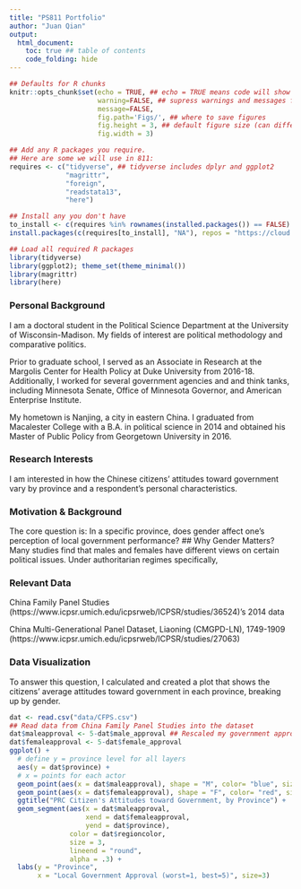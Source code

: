 ```yaml
---
title: "PS811 Portfolio"
author: "Juan Qian"
output:
  html_document: 
    toc: true ## table of contents
    code_folding: hide
---
```

```r
## Defaults for R chunks
knitr::opts_chunk$set(echo = TRUE, ## echo = TRUE means code will show
                      warning=FALSE, ## supress warnings and messages from R
                      message=FALSE,
                      fig.path='Figs/', ## where to save figures
                      fig.height = 3, ## default figure size (can differ in each chunk)
                      fig.width = 3)

## Add any R packages you require. 
## Here are some we will use in 811:
requires <- c("tidyverse", ## tidyverse includes dplyr and ggplot2
              "magrittr",
              "foreign",
              "readstata13",
              "here")

## Install any you don't have
to_install <- c(requires %in% rownames(installed.packages()) == FALSE)
install.packages(c(requires[to_install], "NA"), repos = "https://cloud.r-project.org/" )

## Load all required R packages
library(tidyverse)
library(ggplot2); theme_set(theme_minimal())
library(magrittr)
library(here)
```
<!-- The above header sets everything up. -->





<!-- Replace the below with bit about you. -->
### Personal Background
I am a doctoral student in the Political Science Department at the University of Wisconsin-Madison. My fields of interest are political methodology and comparative politics.

Prior to graduate school, I served as an Associate in Research at the Margolis Center for Health Policy at Duke University from 2016-18. Additionally, I worked for several government agencies and and think tanks, including Minnesota Senate, Office of Minnesota Governor, and American Enterprise Institute.

My hometown is Nanjing, a city in eastern China. I graduated from Macalester College with a B.A. in political science in 2014 and obtained his Master of Public Policy from Georgetown University in 2016.

### Research Interests
I am interested in how the Chinese citizens' attitudes toward government vary by province and a respondent's personal characteristics. 

### Motivation & Background
The core question is: In a specific province, does gender affect one's perception of local government performance?
## Why Gender Matters?
Many studies find that males and females have different views on certain political issues. Under authoritarian regimes specifically,

### Relevant Data
China Family Panel Studies (https://www.icpsr.umich.edu/icpsrweb/ICPSR/studies/36524)'s 2014 data

China Multi-Generational Panel Dataset, Liaoning (CMGPD-LN), 1749-1909 (https://www.icpsr.umich.edu/icpsrweb/ICPSR/studies/27063)

### Data Visualization
To answer this question, I calculated and created a plot that shows the citizens' average attitudes toward government in each province, breaking up by gender.


```r
dat <- read.csv("data/CFPS.csv")
## Read data from China Family Panel Studies into the dataset
dat$maleapproval <- 5-dat$male_approval ## Rescaled my government approaval scale from 1(best), 5(worst) to 1(worst), 5(best)
dat$femaleapproval <- 5-dat$female_approval 
ggplot() +
  # define y = province level for all layers
  aes(y = dat$province) +
  # x = points for each actor
  geom_point(aes(x = dat$maleapproval), shape = "M", color= "blue", size=3) + 
  geom_point(aes(x = dat$femaleapproval), shape = "F", color= "red", size=3) +
  ggtitle("PRC Citizen's Attitudes toward Government, by Province") +
  geom_segment(aes(x = dat$maleapproval, 
                   xend = dat$femaleapproval, 
                   yend = dat$province), 
               color = dat$regioncolor, 
               size = 3, 
               lineend = "round", 
               alpha = .3) +
  labs(y = "Province", 
       x = "Local Government Approval (worst=1, best=5)", size=3)
```

